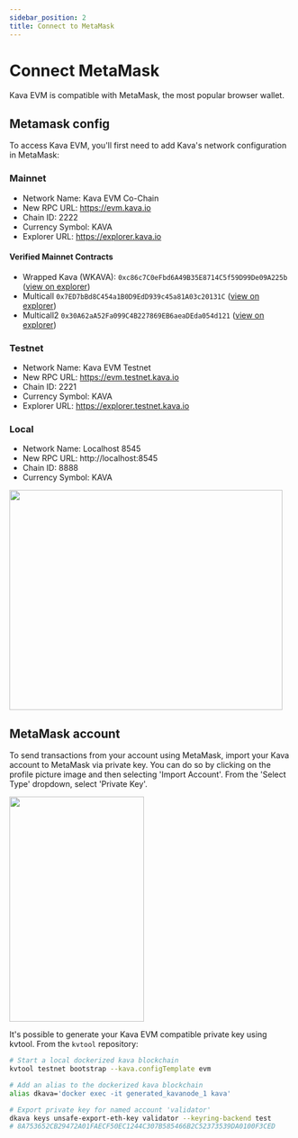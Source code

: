 ```yaml
---
sidebar_position: 2
title: Connect to MetaMask
---
```


# Connect MetaMask

Kava EVM is compatible with MetaMask, the most popular browser wallet.

## Metamask config

To access Kava EVM, you'll first need to add Kava's network configuration in MetaMask:

### Mainnet

- Network Name: Kava EVM Co-Chain
- New RPC URL: https://evm.kava.io
- Chain ID: 2222
- Currency Symbol: KAVA
- Explorer URL: https://explorer.kava.io

#### Verified Mainnet Contracts

- Wrapped Kava (WKAVA): `0xc86c7C0eFbd6A49B35E8714C5f59D99De09A225b` ([view on explorer](https://explorer.kava.io/address/0xc86c7C0eFbd6A49B35E8714C5f59D99De09A225b/transactions))
- Multicall `0x7ED7bBd8C454a1B0D9EdD939c45a81A03c20131C` ([view on explorer](https://explorer.kava.io/address/0x7ED7bBd8C454a1B0D9EdD939c45a81A03c20131C/transactions))
- Multicall2 `0x30A62aA52Fa099C4B227869EB6aeaDEda054d121` ([view on explorer](https://explorer.kava.io/address/0x30A62aA52Fa099C4B227869EB6aeaDEda054d121/transactions))

### Testnet

- Network Name: Kava EVM Testnet
- New RPC URL: https://evm.testnet.kava.io
- Chain ID: 2221
- Currency Symbol: KAVA
- Explorer URL: https://explorer.testnet.kava.io

### Local

- Network Name: Localhost 8545
- New RPC URL: http://localhost:8545
- Chain ID: 8888
- Currency Symbol: KAVA

<img
  src="https://user-images.githubusercontent.com/15370712/153627170-5715ece7-b3ea-4d26-b9b3-954bcc5660a4.png"
  width="485"
  height="391"
/>

## MetaMask account

To send transactions from your account using MetaMask, import your Kava account to MetaMask via private key. You can do so by clicking on the profile picture image and then selecting 'Import Account'. From the 'Select Type' dropdown, select 'Private Key'.

<img
  src="https://user-images.githubusercontent.com/15370712/153627252-15ef6da4-383a-4198-8f32-348b69ff21b3.png"
  width="239.3"
  height="400"
/>

It's possible to generate your Kava EVM compatible private key using kvtool. From the `kvtool` repository:

```bash
# Start a local dockerized kava blockchain
kvtool testnet bootstrap --kava.configTemplate evm

# Add an alias to the dockerized kava blockchain
alias dkava='docker exec -it generated_kavanode_1 kava'

# Export private key for named account 'validator'
dkava keys unsafe-export-eth-key validator --keyring-backend test
# 8A753652CB29472A01FAECF50EC1244C307B585466B2C52373539DA0100F3CED
```
